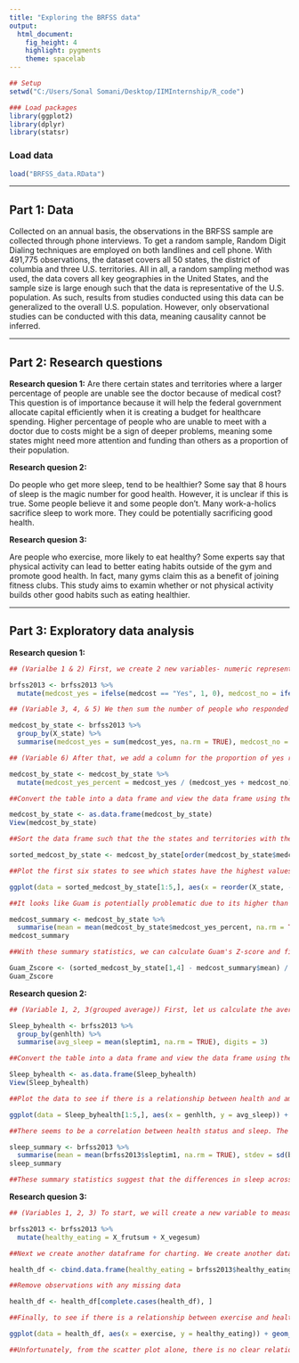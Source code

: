 ```yaml
---
title: "Exploring the BRFSS data"
output: 
  html_document: 
    fig_height: 4
    highlight: pygments
    theme: spacelab
---
```


```r
## Setup
setwd("C:/Users/Sonal Somani/Desktop/IIMInternship/R_code")

### Load packages
library(ggplot2)
library(dplyr)
library(statsr)
```

### Load data

```r

load("BRFSS_data.RData")

```



* * *

## Part 1: Data

Collected on an annual basis, the observations in the BRFSS sample are collected through phone interviews. To get a random sample, Random Digit Dialing techniques are employed on both landlines and cell phone. With 491,775 observations, the dataset covers all 50 states, the district of columbia and three U.S. territories. All in all, a random sampling method was used, the data covers all key geographies in the United States, and the sample size is large enough such that the data is representative of the U.S. population. As such, results from studies conducted using this data can be generalized to the overall U.S. population. However, only observational studies can be conducted with this data, meaning causality cannot be inferred. 

* * *

## Part 2: Research questions

**Research quesion 1:**
Are there certain states and territories where a larger percentage of people are unable see the doctor because of medical cost? This question is of importance because it will help the federal government allocate capital efficiently when it is creating a budget for healthcare spending. Higher percentage of people who are unable to meet with a doctor due to costs might be a sign of deeper problems, meaning some states might need more attention and funding than others as a proportion of their population.

**Research quesion 2:**

Do people who get more sleep, tend to be healthier? Some say that 8 hours of sleep is the magic number for good health. However, it is unclear if this is true. Some people believe it and some people don't. Many work-a-holics sacrifice sleep to work more. They could be potentially sacrificing good health.


**Research quesion 3:**

Are people who exercise, more likely to eat healthy? Some experts say that physical activity can lead to better eating habits outside of the gym and promote good health. In fact, many gyms claim this as a benefit of joining fitness clubs. This study aims to examin whether or not physical activity builds other good habits such as eating healthier.

* * *

## Part 3: Exploratory data analysis


**Research quesion 1:**

```r
## (Varialbe 1 & 2) First, we create 2 new variables- numeric representations of medcost responses. In medcost_yes, if the subjects responded yes, then there will be have a 1, else it is a 0. In medcost_no, if the subject responded no, then we will have a 1 else it is a 0.

brfss2013 <- brfss2013 %>%
  mutate(medcost_yes = ifelse(medcost == "Yes", 1, 0), medcost_no = ifelse(medcost == "No", 1, 0))

## (Variable 3, 4, & 5) We then sum the number of people who responded yes and no and group these results by state

medcost_by_state <- brfss2013 %>%
  group_by(X_state) %>%
  summarise(medcost_yes = sum(medcost_yes, na.rm = TRUE), medcost_no = sum(medcost_no, na.rm = TRUE))

## (Variable 6) After that, we add a column for the proportion of yes responses.

medcost_by_state <- medcost_by_state %>%
  mutate(medcost_yes_percent = medcost_yes / (medcost_yes + medcost_no))

##Convert the table into a data frame and view the data frame using the view function. To make sure that it is the proper class.

medcost_by_state <- as.data.frame(medcost_by_state)
View(medcost_by_state)

##Sort the data frame such that the the states and territories with the highest values come first.

sorted_medcost_by_state <- medcost_by_state[order(medcost_by_state$medcost_yes_percent, decreasing =  TRUE),]

##Plot the first six states to see which states have the highest values.

ggplot(data = sorted_medcost_by_state[1:5,], aes(x = reorder(X_state, -medcost_yes_percent), y = medcost_yes_percent)) + geom_col() + geom_text(aes(label=round(medcost_yes_percent, digits = 3), vjust=1.5))

##It looks like Guam is potentially problematic due to its higher than average proportion of people who cannot afford to see a doctor. To be same, check the mean and standard deviation of these proportions across states to make sure that it is unlikely for a state to have such a high values.

medcost_summary <- medcost_by_state %>%
  summarise(mean = mean(medcost_by_state$medcost_yes_percent, na.rm = TRUE), stdev = sd(medcost_by_state$medcost_yes_percent, na.rm = TRUE))
medcost_summary

##With these summary statistics, we can calculate Guam's Z-score and find that it is 2.7 standard deviations away from the mean, making it hjighly unlikely that values are that high by chance. With this, we can conclude that Guam is a state that needs more funding and attention as it might have problems disabling people from affording medical care.

Guam_Zscore <- (sorted_medcost_by_state[1,4] - medcost_summary$mean) / medcost_summary$stdev
Guam_Zscore

```

**Research quesion 2:**

```r
## (Variable 1, 2, 3(grouped average)) First, let us calculate the average amount of sleep people get and group it by health status.

Sleep_byhealth <- brfss2013 %>%
  group_by(genhlth) %>%
  summarise(avg_sleep = mean(sleptim1, na.rm = TRUE), digits = 3)

##Convert the table into a data frame and view the data frame using the view function. To make sure that it is the proper class.

Sleep_byhealth <- as.data.frame(Sleep_byhealth)
View(Sleep_byhealth)

##Plot the data to see if there is a relationship between health and amount of sleep.

ggplot(data = Sleep_byhealth[1:5,], aes(x = genhlth, y = avg_sleep)) + geom_col() + geom_text(aes(label=round(avg_sleep, digits = 3)), vjust=1.5)

##There seems to be a correlation between health status and sleep. The more sleep you have, the healthier you tend to be. However, we need summary statistics to see if these differences are statisticallly significant.

sleep_summary <- brfss2013 %>%
  summarise(mean = mean(brfss2013$sleptim1, na.rm = TRUE), stdev = sd(brfss2013$sleptim1, na.rm = TRUE))
sleep_summary

##These summary statistics suggest that the differences in sleep across groups are not significant. While the amount of sleep in the weight classes decrease as the health status decreases, the average sleep amounts all fall within one standard deviation of the mean. There is insufficient evidence to show that sleep is significantly highly related to good health.


```
 


**Research quesion 3:**

```r
## (Variables 1, 2, 3) To start, we will create a new variable to measure total consumption of healthy food. X_frutsum + X_vegesum are dailt totals of fruit and vegetable intake. We add them together to get healthy_eating.

brfss2013 <- brfss2013 %>%
  mutate(healthy_eating = X_frutsum + X_vegesum)

##Next we create another dataframe for charting. We create another dataframe because we will be removing observations with missing values. It would be wise to not to delete any observations in the original data. We also include total physical activity data in this new data set.

health_df <- cbind.data.frame(healthy_eating = brfss2013$healthy_eating, exercise = brfss2013$pa1min_)

##Remove observations with any missing data

health_df <- health_df[complete.cases(health_df), ]

##Finally, to see if there is a relationship between exercise and healthy_eating, we plot the data to see if there is relationship.

ggplot(data = health_df, aes(x = exercise, y = healthy_eating)) + geom_point()

##Unfortunately, from the scatter plot alone, there is no clear relationship between exercise and healthy_eating. We cannot claim that physical activity encourages healthy eating habits.


```